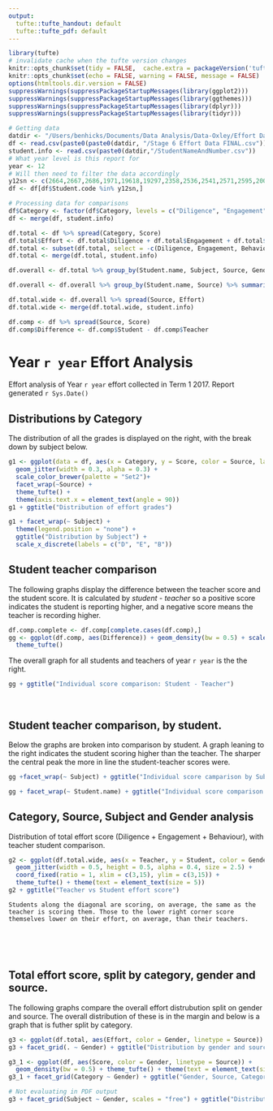 ```yaml
---
output:
  tufte::tufte_handout: default
  tufte::tufte_pdf: default
---
```


```r
library(tufte)
# invalidate cache when the tufte version changes
knitr::opts_chunk$set(tidy = FALSE,  cache.extra = packageVersion('tufte'))
knitr::opts_chunk$set(echo = FALSE, warning = FALSE, message = FALSE)
options(htmltools.dir.version = FALSE)
suppressWarnings(suppressPackageStartupMessages(library(ggplot2)))
suppressWarnings(suppressPackageStartupMessages(library(ggthemes)))
suppressWarnings(suppressPackageStartupMessages(library(dplyr)))
suppressWarnings(suppressPackageStartupMessages(library(tidyr)))

# Getting data 
datdir <- "/Users/benhicks/Documents/Data Analysis/Data-Oxley/Effort Data/2017 Term 1"
df <- read.csv(paste0(paste0(datdir, "/Stage 6 Effort Data FINAL.csv")))
student.info <- read.csv(paste0(datdir,"/StudentNameAndNumber.csv"))
# What year level is this report for 
year <- 12
# Will then need to filter the data accordingly
y12sn <- c(2664,2667,2686,1971,19618,19297,2358,2536,2541,2571,2595,2007,19598,2207,2057,20101,2063,10976,2651,2690,1981,11323,2130,2163,2191,2193,2364,20491,21720,2026,2039,2054,2223,2078,10975,2415,2618,2297,2620,1972,20931,7179,2109,2117,2154,2169,2340,2519,2383,2719,2734,2591,18638,2012,7471,2217,2231,2080,2413,2262,2295,2462,2335,2566,2215,2083)
df <- df[df$Student.code %in% y12sn,]

# Processing data for comparisons
df$Category <- factor(df$Category, levels = c("Diligence", "Engagement","Behaviour"))
df <- merge(df, student.info)

df.total <- df %>% spread(Category, Score)
df.total$Effort <- df.total$Diligence + df.total$Engagement + df.total$Behaviour
df.total <- subset(df.total, select = -c(Diligence, Engagement, Behaviour))
df.total <- merge(df.total, student.info)

df.overall <- df.total %>% group_by(Student.name, Subject, Source, Gender) %>% summarise(Effort = mean(Effort))

df.overall <- df.overall %>% group_by(Student.name, Source) %>% summarise(Effort = mean(Effort))

df.total.wide <- df.overall %>% spread(Source, Effort)
df.total.wide <- merge(df.total.wide, student.info)

df.comp <- df %>% spread(Source, Score)
df.comp$Difference <- df.comp$Student - df.comp$Teacher
```

# Year `r year` Effort Analysis

Effort analysis of Year `r year` effort collected in Term 1 2017. Report generated `r Sys.Date()`

## Distributions by Category

The distribution of all the grades is displayed on the right, with the break down by subject below.

``` r
g1 <- ggplot(data = df, aes(x = Category, y = Score, color = Source, label = Student.name)) + 
  geom_jitter(width = 0.3, alpha = 0.3) + 
  scale_color_brewer(palette = "Set2")+
  facet_wrap(~Source) + 
  theme_tufte() + 
  theme(axis.text.x = element_text(angle = 90))
g1 + ggtitle("Distribution of effort grades")
```

\hfill

``` r
g1 + facet_wrap(~ Subject) + 
  theme(legend.position = "none") + 
  ggtitle("Distribution by Subject") + 
  scale_x_discrete(labels = c("D", "E", "B"))
```

\newpage

## Student teacher comparison

The following graphs display the difference between the teacher score and the student score. It is calculated by _student - teacher_ so a positive score indicates the student is reporting higher, and a negative score means the teacher is recording higher. 

``` r
df.comp.complete <- df.comp[complete.cases(df.comp),]
gg <- ggplot(df.comp, aes(Difference)) + geom_density(bw = 0.5) + scale_y_continuous(labels = NULL) + scale_x_continuous(limits = c(-3.5,3.5)) +
  theme_tufte()
```

The overall graph for all students and teachers of year `r year` is the the right.

``` r
gg + ggtitle("Individual score comparison: Student - Teacher")
```

&nbsp;

## Student teacher comparison, by student.

Below the graphs are broken into comparison by student. A graph leaning to the right indicates the student scoring higher than the teacher. The sharper the central peak the more in line the student-teacher scores were.

``` r
gg +facet_wrap(~ Subject) + ggtitle("Individual score camparison by Subject: Student - Teacher")
```

\hfill

\hfill

``` r
gg + facet_wrap(~ Student.name) + ggtitle("Individual score comparison by Student: Student - Teacher") + theme(text = element_text(size = 4)) + theme(axis.text.x = element_blank(), axis.ticks.x = element_blank())
```

\newpage

## Category, Source, Subject and Gender analysis

Distribution of total effort score (Diligence + Engagement + Behaviour), with teacher student comparison.

``` r
g2 <- ggplot(df.total.wide, aes(x = Teacher, y = Student, color = Gender, label = Student.name)) + 
  geom_jitter(width = 0.5, height = 0.5, alpha = 0.4, size = 2.5) + 
  coord_fixed(ratio = 1, xlim = c(3,15), ylim = c(3,15)) + 
  theme_tufte() + theme(text = element_text(size = 5))
g2 + ggtitle("Teacher vs Student effort score")
```

``` marginfigure
Students along the diagonal are scoring, on average, the same as the teacher is scoring them. Those to the lower right corner score themselves lower on their effort, on average, than their teachers. 
```

\hfill

\hfill

&nbsp;

&nbsp;

## Total effort score, split by category, gender and source.

The following graphs compare the overall effort distrubution split on gender and source. The overall distribution of these is in the margin and below is a graph that is futher split by category.

``` r
g3 <- ggplot(df.total, aes(Effort, color = Gender, linetype = Source)) + geom_density(bw = 0.5) + theme_tufte()
g3 + facet_grid(. ~ Gender) + ggtitle("Distribution by gender and source")
```



``` r
g3_1 <- ggplot(df, aes(Score, color = Gender, linetype = Source)) +
  geom_density(bw = 0.5) + theme_tufte() + theme(text = element_text(size = 6))
g3_1 + facet_grid(Category ~ Gender) + ggtitle("Gender, Source, Category comparison") + ggtitle("Distribution by category, gender and source")
```


``` r
# Not evaluating in PDF output
g3 + facet_grid(Subject ~ Gender, scales = "free") + ggtitle("Distribution by gender, source and subject")
```

